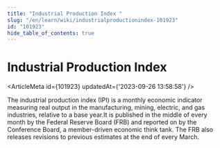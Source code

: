 ```yaml
---
title: "Industrial Production Index "
slug: "/en/learn/wiki/industrialproductionindex-101923"
id: "101923"
hide_table_of_contents: true
---
```



# Industrial Production Index 

<ArticleMeta id={101923} updatedAt={'2023-09-26 13:58:58'} />
<div className='border-solid border-b border-t-0 my-4 border-[var(--ifm-color-gray-300)]' />

The industrial production index (IPI) is a monthly economic indicator measuring real output in the manufacturing, mining, electric, and gas industries, relative to a base year.It is published in the middle of every month by the Federal Reserve Board (FRB) and reported on by the Conference Board, a member-driven economic think tank. The FRB also releases revisions to previous estimates at the end of every March.
